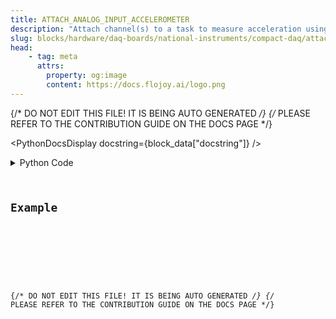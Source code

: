 ```yaml
---
title: ATTACH_ANALOG_INPUT_ACCELEROMETER
description: "Attach channel(s) to a task to measure acceleration using an accelerometer."
slug: blocks/hardware/daq-boards/national-instruments/compact-daq/attach-analog-input-accelerometer
head:
    - tag: meta
      attrs:
        property: og:image
        content: https://docs.flojoy.ai/logo.png
---
```


{/* DO NOT EDIT THIS FILE! IT IS BEING AUTO GENERATED */}
{/* PLEASE REFER TO THE CONTRIBUTION GUIDE ON THE DOCS PAGE */}


<PythonDocsDisplay docstring={block_data["docstring"]} />
<details>
<summary>Python Code</summary>



<Code code={pythonCode} lang="py" wrap theme="dracula" />

[Find this Flojoy Block on GitHub](https://github.com/flojoy-ai/blocks/blob/main/blocks/HARDWARE/DAQ_BOARDS/NATIONAL_INSTRUMENTS/COMPACT_DAQ/ATTACH_ANALOG_INPUT_ACCELEROMETER/ATTACH_ANALOG_INPUT_ACCELEROMETER.py)

</details>

## Example


<GetHelpWidget />


<AppDisplay app={app} blockName="ATTACH_ANALOG_INPUT_ACCELEROMETER" client:visible />


<Example />

{/* DO NOT EDIT THIS FILE! IT IS BEING AUTO GENERATED */}
{/* PLEASE REFER TO THE CONTRIBUTION GUIDE ON THE DOCS PAGE */}
